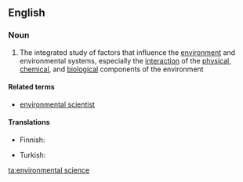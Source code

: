 ==English==

===Noun===
{{wikipedia}}
{{en-noun|sg=[[environmental]] [[science]]}}

# The integrated study of factors that influence the [[environment]] and environmental systems, especially the [[interaction]] of the [[physical]], [[chemical]], and [[biological]] components of the environment

====Related terms====
* [[environmental scientist]]

====Translations====
{{trans-top|integrated study of environment}}
* Finnish: {{t-|fi|ympäristötiede}}
{{trans-mid}}
* Turkish: {{t|tr|çevre bilimi}}
{{trans-bottom}}

[[ta:environmental science]]
